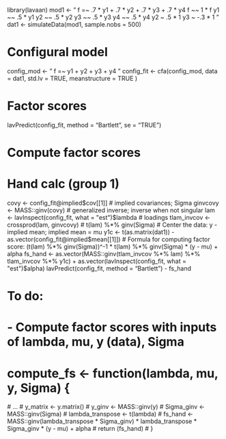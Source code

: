 library(lavaan)
mod1 <- " f =~ .7 * y1 + .7 * y2 + .7 * y3 + .7 * y4
           f ~~ 1 * f
           y1 ~~ .5 * y1
           y2 ~~ .5 * y2
           y3 ~~ .5 * y3
           y4 ~~ .5 * y4
           y2 ~ .5 * 1
           y3 ~ -.3 * 1 "
dat1 <- simulateData(mod1, sample.nobs = 500)

# Configural model
config_mod <- " f =~ y1 + y2 + y3 + y4 "
config_fit <- cfa(config_mod,
                  data = dat1,
                  std.lv = TRUE,
                  meanstructure = TRUE
)

# Factor scores
lavPredict(config_fit, method = "Bartlett", se = "TRUE")

# Compute factor scores
# Hand calc (group 1)
covy <- config_fit@implied$cov[[1]]  # implied covariances; Sigma
ginvcovy <- MASS::ginv(covy)  # generalized inverse; inverse when not singular
lam <- lavInspect(config_fit, what = "est")$lambda  # loadings
tlam_invcov <- crossprod(lam, ginvcovy)  # t(lam) %*% ginv(Sigma)
# Center the data: y - implied mean; implied mean = mu
y1c <- t(as.matrix(dat1)) - as.vector(config_fit@implied$mean[[1]])
# Formula for computing factor score: (t(lam) %*% ginv(Sigma))^-1 * t(lam) %*% ginv(Sigma) * (y - mu) + alpha
fs_hand <- as.vector(MASS::ginv(tlam_invcov %*% lam) %*% tlam_invcov %*% y1c) +
  as.vector(lavInspect(config_fit, what = "est")$alpha)
lavPredict(config_fit, method = "Bartlett") - fs_hand

# To do:
# - Compute factor scores with inputs of lambda, mu, y (data), Sigma
# compute_fs <- function(lambda, mu, y, Sigma) {
  # ...
  # y_matrix <- y.matrix()
  # y_ginv <- MASS::ginv(y)
  # Sigma_ginv <- MASS::ginv(Sigma)
  # lambda_transpose <- t(lambda)
  # fs_hand <- MASS::ginv(lambda_transpose * Sigma_ginv) * lambda_transpose * Sigma_ginv * (y - mu) + alpha
  # return (fs_hand)
# }

